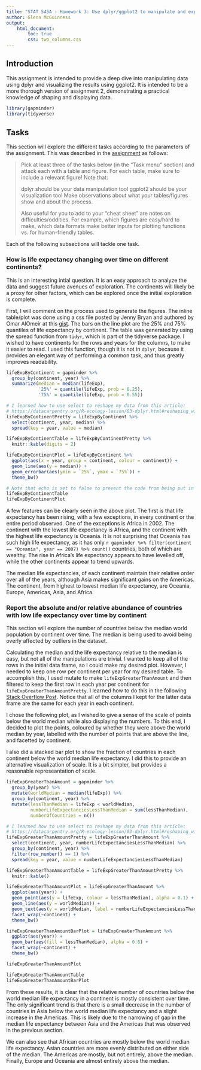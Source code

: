 ```yaml
---
title: "STAT 545A - Homework 3: Use dplyr/ggplot2 to manipulate and explore data"
author: Glenn McGuinness
output: 
    html_document:
        toc: true
        css: two_columns.css
---
```


## Introduction

This assignment is intended to provide a deep dive into manipulating data using dplyr and visualizing the results using ggplot2. It is intended to be a more thorough version of assignment 2, demonstrating a practical knowledge of shaping and displaying data.

```r
library(gapminder)
library(tidyverse)
```

## Tasks

This section will explore the different tasks according to the parameters of the assignment. This was described in the [assignment](http://stat545.com/Classroom/assignments/hw03/hw03.html) as follows:

> Pick at least three of the tasks below (in the “Task menu” section) and attack each with a table and figure. For each table, make sure to include a relevant figure! Note that:
>
> dplyr should be your data manipulation tool
> ggplot2 should be your visualization tool
> Make observations about what your tables/figures show and about the process.
> 
> Also useful for you to add to your “cheat sheet” are notes on difficulties/oddities. For example, which figures are easy/hard to make, which data formats make better inputs for plotting functions vs. for human-friendly tables.

Each of the following subsections will tackle one task.

### How is life expectancy changing over time on different continents?

This is an interesting intial question. It is an easy approach to analyze the data and suggest future avenues of exploration. The continents will likely be a proxy for other factors, which can be explored once the initial exploration is complete.

First, I will comment on the process used to generate the figures. The inline table/plot was done using a css file posted by Jenny Bryan and authored by Omar AlOmeir at this [gist](https://gist.github.com/jennybc/e9e9aba6ba18c72cec26#file-2015-03-02_plot-next-to-table-rmd). The bars on the line plot are the 25% and 75% quantiles of life expectancy by continent. The table was generated by using the spread function from `tidyr`, which is part of the tidyverse package. I wished to have continents for the rows and years for the columns, to make it easier to read. I used this function, though it is not in `dplyr`, because it provides an elegant way of performing a common task, and thus greatly improves readability. 

```r
lifeExpByContinent = gapminder %>%
  group_by(continent, year) %>%
  summarize(median = median(lifeExp),
            '25%' = quantile(lifeExp, prob = 0.25),
            '75%' = quantile(lifeExp, prob = 0.55))

# I learned how to use select to reshape my data from this article:
# https://datacarpentry.org/R-ecology-lesson/03-dplyr.html#reshaping_with_gather_and_spread
lifeExpByContinentPretty = lifeExpByContinent %>%
  select(continent, year, median) %>%
  spread(key = year, value = median)

lifeExpByContinentTable = lifeExpByContinentPretty %>%
  knitr::kable(digits = 2)

```

```r
lifeExpByContinentPlot = lifeExpByContinent %>%
  ggplot(aes(x = year, group = continent, colour = continent)) +
  geom_line(aes(y = median)) +
  geom_errorbar(aes(ymin = `25%`, ymax = `75%`)) +
  theme_bw()
```

<div class="twoC">
```r
# Note that echo is set to false to prevent the code from being put in the same column as the table or plot
lifeExpByContinentTable
lifeExpByContinentPlot
```
</div>
<div class="clearer"></div>

A few features can be clearly seen in the above plot. The first is that life expectancy has been rising, with a few exceptions, in every continent or the entire period observed. One of the exceptions is Africa in 2002. The continent with the lowest life expectancy is Africa, and the continent with the highest life expectancy is Oceania. It is not surprising that Oceania has such high life expectancy, as it has only `r gapminder %>% filter(continent == "Oceania", year == 2007) %>% count()` countries, both of which are wealthy. The rise in Africa's life expectancy appears to have levelled off, while the other continents appear to trend upwards. 

The median life expectancies, of each continent maintain their relative order over all of the years, although Asia makes significant gains on the Americas. The continent, from highest to lowest median life expectancy, are Oceania, Europe, Americas, Asia, and Africa.

### Report the absolute and/or relative abundance of countries with low life expectancy over time by continent

This section will explore the number of countries below the median world population by continent over time. The median is being used to avoid being overly affected by outliers in the dataset.

Calculating the median and the life expectancy relative to the median is easy, but not all of the manipulations are trivial. I wanted to keep all of the rows in the initial data frame, so I could make my desired plot. However, I needed to keep one row per continent per year for my desired table. To accomplish this, I used mutate to make `lifeExpGreaterThanAmount` and then filtered to keep the first row in each year per continent for `lifeExpGreaterThanAmountPretty`. I learned how to do this in the following [Stack Overflow Post](https://stackoverflow.com/questions/31528981/select-first-and-last-row-from-grouped-data). Notice that all of the columns I kept for the latter data frame are the same for each year in each continent.

I chose the following plot, as I wished to give a sense of the scale of points below the world median while also displaying the numbers. To this end, I decided to plot the points, coloured by whether they were above the world median by year, labelled with the number of points that are above the line, and facetted by continent.

I also did a stacked bar plot to show the fraction of countries in each continent below the world median life expectancy. I did this to provide an alternative visualization of scale. It is a bit simpler, but provides a reasonable represeantation of scale.

```r
lifeExpGreaterThanAmount = gapminder %>%
  group_by(year) %>%
  mutate(worldMedian = median(lifeExp)) %>%
  group_by(continent, year) %>%
  mutate(lessThanMedian = lifeExp < worldMedian, 
         numberLifeExpectanciesLessThanMedian = sum(lessThanMedian),
         numberOfCountries = n())

# I learned how to use select to reshape my data from this article:
# https://datacarpentry.org/R-ecology-lesson/03-dplyr.html#reshaping_with_gather_and_spread
lifeExpGreaterThanAmountPretty = lifeExpGreaterThanAmount %>%
  select(continent, year, numberLifeExpectanciesLessThanMedian) %>%
  group_by(continent, year) %>%
  filter(row_number() == 1) %>%
  spread(key = year, value = numberLifeExpectanciesLessThanMedian)

lifeExpGreaterThanAmountTable = lifeExpGreaterThanAmountPretty %>%
  knitr::kable()
```

```r
lifeExpGreaterThanAmountPlot = lifeExpGreaterThanAmount %>%
  ggplot(aes(year)) +
  geom_point(aes(y = lifeExp, colour = lessThanMedian), alpha = 0.1) +
  geom_line(aes(y = worldMedian)) +
  geom_text(aes(y = worldMedian, label = numberLifeExpectanciesLessThanMedian), vjust = 1.5) +
  facet_wrap(~continent) +
  theme_bw()

lifeExpGreaterThanAmountBarPlot = lifeExpGreaterThanAmount %>%
  ggplot(aes(year)) +
  geom_bar(aes(fill = lessThanMedian), alpha = 0.8) +
  facet_wrap(~continent) +
  theme_bw()
```


```r
lifeExpGreaterThanAmountPlot
```

<div class="twoC">
```r
lifeExpGreaterThanAmountTable
lifeExpGreaterThanAmountBarPlot
```
</div>
<div class="clearer"></div>

From these results, it is clear that the relative number of countries below the world median life expectancy in a continent is mostly consistent over time. The only significant trend is that there is a small decrease in the number of countries in Asia below the world median life expectancy and a slight increase in the Americas. This is likely due to the narrowing of gap in the median life expectancy between Asia and the Americas that was observed in the previous section.

We can also see that African countries are mostly below the world median life expectancy. Asian countries are more evenly distributed on either side of the median. The Americas are mostly, but not entirely, above the median. Finally, Europe and Oceania are almost entirely above the median.


